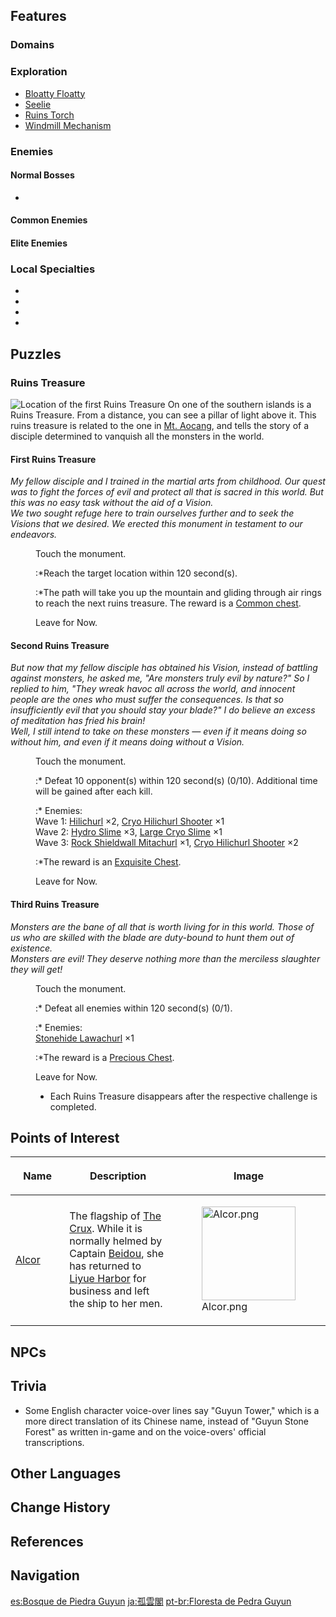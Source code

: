 {{Location Infobox
|image        = <gallery>
Viewpoint A Drop in the Ocean.png|Viewpoint
Location Guyun Stone Forest.png|Map
</gallery>
|type         = Subarea
|region       = Liyue
|area         = Sea of Clouds
}}
{{Description|The proud, lonely stone mountains here are said to have been the place where Rex Lapis subdued a great sea monster. They say that those sensitive of heart can sometimes hear a strange, stirring rhythm emanating from deep within that oceanic abyss.|A Drop in the Ocean}}
{{Description|The people of Liyue would say the Guyun Stone Forest is more of a vista to behold than a place to physically visit. However, visitors from afar heed no such warnings.<br />Legend has it that the Guyun Stone Forest served as a forest of tombstones for the old gods. Unique materials and resources can be collected here.|[[Expedition]] description
}}
{{Location Intro|{{Lang|'''Guyun Stone Forest'''|zh=孤云阁|zh_rm=Gūyún-gé|zh_tl=Lone Cloud Pavilion}}|description=<p>It is an archipelago of seven large islands and smaller offshoots. The northernmost island houses the [[Geo Hypostasis]], and the island to the southwest holds the [[Domain of Guyun]].</p><p>According to legend, this is where [[Rex Lapis]] defeated a god and sea monster known as [[Osial]], and the jagged cliffs protruding from the islands at Guyun are in fact the remnants of the stone lances he used in that battle. It seems that those who spend the night at Guyun Stone Forest may experience Osial's memories of its defeat;<ref>{{Ref/Book|Diary of Roald the Adventurer|6}}</ref> whether this is caused by Osial's power or another phenomenon is unknown.</p>}}

==Features==
===Domains===
{{Domains by Category Gallery}}

===Exploration===
*[[Bloatty Floatty]]
*[[Seelie]]
*[[Ruins Torch]]
*[[Windmill Mechanism]]

===Enemies===
====Normal Bosses====
*{{Enemy|Geo Hypostasis}}

====Common Enemies====
{{Column|2|
*{{Enemy|Hilichurl}}
*{{Enemy|Rock Shield Hilichurl Guard}}
*{{Enemy|Hilichurl Shooter}}
*{{Enemy|Cryo Hilichurl Shooter}}
*{{Enemy|Electro Hilichurl Shooter}}
*{{Enemy|Pyro Hilichurl Shooter}}
*{{Enemy|Anemo Samachurl}}
*{{Enemy|Hydro Samachurl}}
*{{Enemy|Geo Samachurl}}
*{{Enemy|Cryo Cicin}}
*{{Enemy|Geo Slime}}
*{{Enemy|Large Geo Slime}}
*{{Enemy|Electro Slime}}
*{{Enemy|Large Electro Slime}}
*{{Enemy|Mutant Electro Slime}}
*{{Enemy|Large Hydro Slime}}
*{{Enemy|Pyro Slime}}
*{{Enemy|Hydro Cicin}}
*{{Enemy|Cryo Whopperflower}}
}}

====Elite Enemies====
{{Column|2|
*{{Enemy|Cryo Abyss Mage}}
*{{Enemy|Hydro Abyss Mage}}
*{{Enemy|Pyro Abyss Mage}}
*{{Enemy|Fatui Pyro Agent}}
*{{Enemy|Fatui Electro Cicin Mage}}
*{{Enemy|Geovishap Hatchling}}
*{{Enemy|Blazing Axe Mitachurl}}
*{{Enemy|Rock Shieldwall Mitachurl}}
*{{Enemy|Ruin Guard}}
}}

===Local Specialties===
*{{Item|Cor Lapis}}
*{{Item|Noctilucous Jade}}
*{{Item|Qingxin}}
*{{Item|Starconch}}

==Puzzles==
===Ruins Treasure===
[[File:Location Guyun Stone Forest Ruins Treasure.png|alt=This map shows the location of a Ruins Treasure in Guyun Stone Forest.|thumb|Location of the first Ruins Treasure]]
On one of the southern islands is a Ruins Treasure. From a distance, you can see a pillar of light above it. This ruins treasure is related to the one in [[Mt. Aocang]], and tells the story of a disciple determined to vanquish all the monsters in the world.

====First Ruins Treasure====
''My fellow disciple and I trained in the martial arts from childhood. Our quest was to fight the forces of evil and protect all that is sacred in this world. But this was no easy task without the aid of a Vision.''<br />
''We two sought refuge here to train ourselves further and to seek the Visions that we desired. We erected this monument in testament to our endeavors.''<br />
<div class="dialogue">
:{{DIcon}} Touch the monument.
::*Reach the target location within 120 second(s).
::*The path will take you up the mountain and gliding through air rings to reach the next ruins treasure. The reward is a [[Chests|Common chest]].
:{{DIcon}} Leave for Now.
</div>

====Second Ruins Treasure====
''But now that my fellow disciple has obtained his Vision, instead of battling against monsters, he asked me, "Are monsters truly evil by nature?" So I replied to him, "They wreak havoc all across the world, and innocent people are the ones who must suffer the consequences. Is that so insufficiently evil that you should stay your blade?" I do believe an excess of meditation has fried his brain!''<br />
''Well, I still intend to take on these monsters &mdash; even if it means doing so without him, and even if it means doing without a Vision.''<br />
<div class="dialogue">
:{{DIcon}} Touch the monument.
::* Defeat 10 opponent(s) within 120 second(s) (0/10). Additional time will be gained after each kill.
::* Enemies:<br />Wave 1: [[Hilichurls|Hilichurl]] ×2, [[Hilichurl Shooters|Cryo Hilichurl Shooter]] ×1<br />Wave 2:  [[Hydro Slimes|Hydro Slime]] ×3, [[Cryo Slimes|Large Cryo Slime]] ×1<br />Wave 3: [[Rock Shieldwall Mitachurl]] ×1, [[Hilichurl Shooters|Cryo Hilichurl Shooter]] ×2
::*The reward is an [[Chests|Exquisite Chest]].
:{{DIcon}} Leave for Now.
</div>

====Third Ruins Treasure====
''Monsters are the bane of all that is worth living for in this world. Those of us who are skilled with the blade are duty-bound to hunt them out of existence.''<br />
''Monsters are evil! They deserve nothing more than the merciless slaughter they will get!''<br />
<div class="dialogue">
:{{DIcon}} Touch the monument.
::* Defeat all enemies within 120 second(s) (0/1).
::* Enemies:<br />[[Stonehide Lawachurl]] ×1
::*The reward is a [[Chests|Precious Chest]].
:{{DIcon}} Leave for Now.
:* Each Ruins Treasure disappears after the respective challenge is completed.
</div>

==Points of Interest==
{| class="article-table" style="width: 100%;"
! style="width: 25%;" |Name
! style="width: 55%;" |Description
! style="width: 20%;" |Image
|- id="Alcor"
|[[Alcor]]
|The flagship of [[The Crux]]. While it is normally helmed by Captain [[Beidou]], she has returned to [[Liyue Harbor]] for business and left the ship to her men.
|[[File:Alcor.png|150px]]
|}

==NPCs==
{{column|2|
* [[Furong]] &mdash; Sailor
* [[Huixing]] &mdash; Navigator
* [[Juza]] &mdash; Chief Mate
* [[Little Yue]]
* [[Mora-Grubber]] &mdash; Bookkeeper
* [[Sea Drake]] &mdash; Sailor
* [[Suling]] &mdash; Ironworker
* [[Xu Liushi]] &mdash; Sailor
* [[Yinxing]] &mdash; Surgeon at Sea
* [[Muzhen]] &mdash; Chief Technical Officer
}}

==Trivia==
* Some English character voice-over lines say "Guyun Tower," which is a more direct translation of its Chinese name, instead of "Guyun Stone Forest" as written in-game and on the voice-overs' official transcriptions.

==Other Languages==
{{Other Languages
|en      = Guyun Stone Forest
|zhs     = 孤云阁
|zhs_rm  = Gūyún-gé
|zht     = 孤雲閣
|zht_rm  = Gūyún-gé
|zh_tl   = Lone Cloud Pavilion
|ja      = {{Rubi|孤|こ|雲|うん|閣|かく}}
|ja_rm   = Ko'un-kaku<ref>[[Map]], Label: Guyun Stone Forest (Japanese)</ref>
|ja_tl   = Lone Cloud Pavilion{{Sino|ja}}
|ko      = {{tt|고운각|孤雲閣}}
|ko_rm   = Go'un-gak
|ko_tl   = Lone Cloud Pavilion{{Sino|ko}}
|es      = Bosque de Piedra Guyun
|es_tl   = Guyun Stone Forest
|fr      = Forêt de pierre de Guyun
|fr_tl   = Guyun Stone Forest
|ru      = Каменный лес Гуюнь
|ru_tl   = Guyun Stone Forest
|th      = Guyun Stone Forest
|vi      = {{tt|Cô Vân Các|孤雲閣}}
|vi_tl   = Lone Cloud Pavilion{{Sino|vi}}
|de      = Guyun-Türme
|de_tl   = Guyun Towers
|id      = Guyun Stone Forest
|pt      = Floresta de Pedra Guyun
|pt_tl   = Guyun Stone Forest
}}

==Change History==
{{Change History|1.0}}

==References==
{{Reflist}}

==Navigation==
{{Area Navbox|Liyue}}

[[es:Bosque de Piedra Guyun]]
[[ja:孤雲閣]]
[[pt-br:Floresta de Pedra Guyun]]